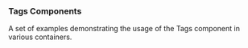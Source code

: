 

### Tags Components

A set of examples demonstrating the usage of the Tags component in various containers.

<div className="overflow-hidden mt-20">
  <div className="w-101% grid divide-border [grid-template-columns:repeat(auto-fit,minmax(480px,1fr))] -mt-px -mb-px [&>*]:min-h-[200px]">
    <CodeBlock
      code={plusTags }
      layout="popup"
      title="Tags on limited container with plus indicator (resizable container)"
    />
  </div>
</div>
